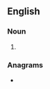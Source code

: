 ==English==

===Noun===
{{en-noun}}

# {{obsolete spelling of|en|servant}}

===Anagrams===
* {{anagrams|en|a=aenrstu|Transue|aunters|natuers|natures|saunter|sea turn|tea urns|tea-urns|unrates}}